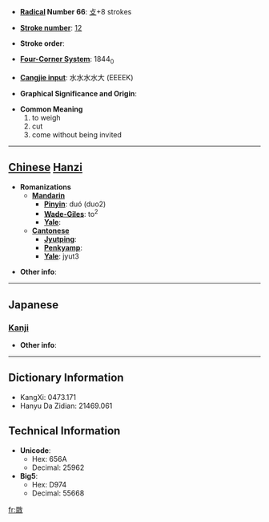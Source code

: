 * '''[[Wiktionary:Chinese radical index| Radical]] Number 66''': [[Wiktionary:Chinese radical index 攴|攴]]+8 strokes

* '''[[Wiktionary:Chinese total strokes index|Stroke number]]''': [[Wiktionary:Chinese total strokes index 12|12]]

* '''Stroke order''': 

* '''[[Wiktionary:Chinese four corner index|Four-Corner System]]''': 1844<sub>0</sub>

* '''[[Wiktionary:Chinese Cangjie index|Cangjie input]]''': 水水水水大 (EEEEK)

* '''Graphical Significance and Origin''': 

* '''Common Meaning'''
*#to weigh
*# cut
*# come without being invited


----

== [[Chinese]] [[Hanzi]] ==

* '''Romanizations'''
** '''[[Mandarin]]'''
*** '''[[Pinyin]]''': duó (duo2)
*** '''[[Wade-Giles]]''': to<sup>2</sup>
*** '''[[Yale]]''': 
** '''[[Cantonese]]'''
*** '''[[Jyutping]]''':
*** '''[[Penkyamp]]''': 
*** '''[[Yale]]''': jyut3

* '''Other info''': 

----

==Japanese==
===[[Kanji]]===
{{kanji|on readings=[[たつ]] (tatsu), [[たち]] (tachi), [[せつ]] (setsu), [[せち]] (sechi)|kun readings=[[はかる]] (hakaru)}}

* '''Other info''':  

----

== Dictionary Information ==

* KangXi: 0473.171
* Hanyu Da Zidian: 21469.061

== Technical Information ==

* '''Unicode''':
** Hex: 656A
** Decimal: 25962
* '''Big5''':
** Hex: D974
** Decimal: 55668

[[fr:敪]]